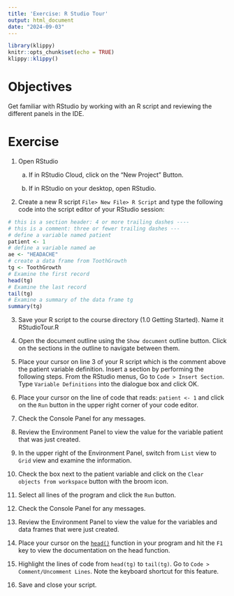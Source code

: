 ```yaml
---
title: 'Exercise: R Studio Tour'
output: html_document
date: "2024-09-03"
---
```


```r
library(klippy)
knitr::opts_chunk$set(echo = TRUE)
klippy::klippy()
```

# **Objectives**

Get familiar with RStudio by working with an R script and reviewing the different panels in the IDE.

# **Exercise**

1.  Open RStudio

    a.  If in RStudio Cloud, click on the “New Project” Button.

    b.  If in RStudio on your desktop, open RStudio.

2.  Create a new R script `File> New File> R Script` and type the following code into the script editor of your RStudio session:

```r
# this is a section header: 4 or more trailing dashes ---- 
# this is a comment: three or fewer trailing dashes --- 
# define a variable named patient 
patient <- 1  
# define a variable named ae 
ae <- "HEADACHE"  
# create a data frame from ToothGrowth 
tg <- ToothGrowth  
# Examine the first record 
head(tg)  
# Examine the last record 
tail(tg)  
# Examine a summary of the data frame tg 
summary(tg)
```

3.  Save your R script to the course directory (1.0 Getting Started). Name it RStudioTour.R

4.  Open the document outline using the `Show document` outline button. Click on the sections in the outline to navigate between them.

5.  Place your cursor on line 3 of your R script which is the comment above the patient variable definition. Insert a section by performing the following steps. From the RStudio menus, Go to `Code > Insert Section`. Type `Variable Definitions` into the dialogue box and click OK.

6.  Place your cursor on the line of code that reads: `patient <- 1` and click on the `Run` button in the upper right corner of your code editor.

7.  Check the Console Panel for any messages.

8.  Review the Environment Panel to view the value for the variable patient that was just created.

9.  In the upper right of the Environment Panel, switch from `List` view to `Grid` view and examine the information.

10. Check the box next to the patient variable and click on the `Clear objects from workspace` button with the broom icon.

11. Select all lines of the program and click the `Run` button.

12. Check the Console Panel for any messages.

13. Review the Environment Panel to view the value for the variables and data frames that were just created.

14. Place your cursor on the [`head()`](https://rdrr.io/r/utils/head.html) function in your program and hit the `F1` key to view the documentation on the head function.

15. Highlight the lines of code from `head(tg)` to `tail(tg)`. Go to `Code > Comment/Uncomment Lines`. Note the keyboard shortcut for this feature.

16. Save and close your script.
